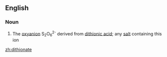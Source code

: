 ==English==

===Noun===
{{wikipedia}}
{{en-noun}}

#{{inorganic chemistry}} The [[oxyanion]] S<sub>2</sub>O<sub>6</sub><sup>2-</sup> derived from [[dithionic acid]]; any [[salt]] containing this ion

[[zh:dithionate]]